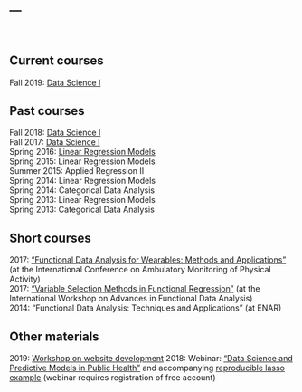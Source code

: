 ---
---

<link rel="stylesheet" href="styles.css" type="text/css" />
<link rel="stylesheet" href="academicons/css/academicons.min.css"/>

<br>

## Current courses

Fall 2019: [Data Science I](http://p8105.com)  

## Past courses

Fall 2018: [Data Science I](http://p8105.com)  
Fall 2017: [Data Science I](http://p8105.com)  
Spring 2016: [Linear Regression Models](http://jeffgoldsmith.com/P8111/)  
Spring 2015: Linear Regression Models  
Summer 2015: Applied Regression II  
Spring 2014: Linear Regression Models  
Spring 2014: Categorical Data Analysis  
Spring 2013: Linear Regression Models  
Spring 2013: Categorical Data Analysis

## Short courses

2017: ["Functional Data Analysis for Wearables: Methods and Applications"](http://jeffgoldsmith.com/ICAMPAM/) (at the International Conference on Ambulatory Monitoring of Physical Activity)  
2017: ["Variable Selection Methods in Functional Regression"](http://jeffgoldsmith.com/IWAFDA/) (at the International Workshop on Advances in Functional Data Analysis)  
2014: "Functional Data Analysis: Techniques and Applications" (at ENAR)

## Other materials

2019: [Workshop on website development](http://jeffgoldsmith.com/ehs_workshop/index.html)
2018: Webinar: ["Data Science and Predictive Models in Public Health"]() and accompanying [reproducible lasso example](resources/lasso_example.zip) (webinar requires registration of free account)